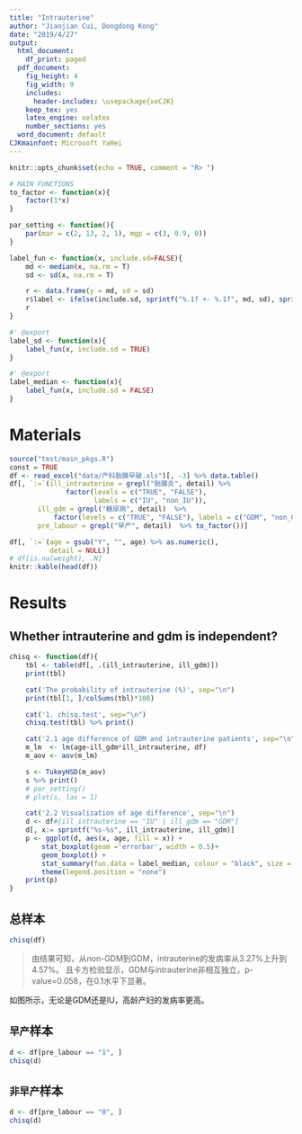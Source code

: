 ```yaml
---
title: "Intrauterine"
author: "Jianjian Cui, Dongdong Kong"
date: "2019/4/27"
output:
  html_document:
    df_print: paged
  pdf_document:
    fig_height: 4
    fig_width: 9
    includes:
      header-includes: \usepackage{xeCJK}
    keep_tex: yes
    latex_engine: xelatex
    number_sections: yes
  word_document: default
CJKmainfont: Microsoft YaHei
---
```


```r
knitr::opts_chunk$set(echo = TRUE, comment = "R> ")

# MAIN FUNCTIONS
to_factor <- function(x){
    factor(1*x)
}

par_setting <- function(){
    par(mar = c(2, 13, 2, 1), mgp = c(3, 0.9, 0))
}

label_fun <- function(x, include.sd=FALSE){
    md <- median(x, na.rm = T)
    sd <- sd(x, na.rm = T)

    r <- data.frame(y = md, sd = sd)
    r$label <- ifelse(include.sd, sprintf("%.1f +- %.1f", md, sd), sprintf("%.1f", md)) 
    r
}

#' @export
label_sd <- function(x){
    label_fun(x, include.sd = TRUE)
}

#' @export
label_median <- function(x){
    label_fun(x, include.sd = FALSE)
}

```

# Materials

```r
source("test/main_pkgs.R")
const = TRUE
df <- read_excel("data/产科胎膜早破.xls")[, -3] %>% data.table()
df[, `:=`(ill_intrauterine = grepl("胎膜炎", detail) %>% 
              factor(levels = c("TRUE", "FALSE"), 
                     labels = c("IU", "non_IU")),
       ill_gdm = grepl("糖尿病", detail)  %>% 
           factor(levels = c("TRUE", "FALSE"), labels = c("GDM", "non_GDM")),
       pre_labour = grepl("早产", detail)  %>% to_factor())]

df[, `:=`(age = gsub("Y", "", age) %>% as.numeric(), 
          detail = NULL)]
# df[is.na(weight), .N]
knitr::kable(head(df))
```

# Results
## Whether intrauterine and gdm is independent?

```r
chisq <- function(df){
    tbl <- table(df[, .(ill_intrauterine, ill_gdm)])
    print(tbl)    

    cat('The probability of intrauterine (%)', sep="\n")
    print(tbl[1, ]/colSums(tbl)*100)

    cat('1. chisq.test', sep="\n")
    chisq.test(tbl) %>% print()

    cat('2.1 age difference of GDM and intrauterine patients', sep="\n")
    m_lm  <- lm(age~ill_gdm*ill_intrauterine, df)
    m_aov <- aov(m_lm)

    s <- TukeyHSD(m_aov)
    s %>% print()
    # par_setting()
    # plot(s, las = 1)

    cat('2.2 Visualization of age difference', sep="\n")
    d <- df#[ill_intrauterine == "IU" | ill_gdm == "GDM"]
    d[, x:= sprintf("%s-%s", ill_intrauterine, ill_gdm)]
    p <- ggplot(d, aes(x, age, fill = x)) + 
        stat_boxplot(geom ='errorbar', width = 0.5)+
        geom_boxplot() + 
        stat_summary(fun.data = label_median, colour = "black", size = 6, geom = "text", vjust = -0.5) + 
        theme(legend.position = "none")
    print(p)
}
```

\pagebreak

## 总样本
```r
chisq(df)
```

> 由结果可知，从non-GDM到GDM，intrauterine的发病率从3.27%上升到4.57%。
> 且卡方检验显示，GDM与intrauterine非相互独立，p-value=0.058，在0.1水平下显著。

如图所示，无论是GDM还是IU，高龄产妇的发病率更高。

\pagebreak

## `早产`样本
```r
d <- df[pre_labour == "1", ]
chisq(d)
```

\pagebreak

## `非早产`样本
```r
d <- df[pre_labour == "0", ]
chisq(d)
```
